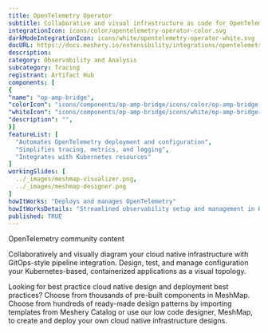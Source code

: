 ```yaml
---
title: OpenTelemetry Operator
subtitle: Collaborative and visual infrastructure as code for OpenTelemetry Operator
integrationIcon: icons/color/opentelemetry-operator-color.svg
darkModeIntegrationIcon: icons/white/opentelemetry-operator-white.svg
docURL: https://docs.meshery.io/extensibility/integrations/opentelemetry-operator
description: 
category: Observability and Analysis
subcategory: Tracing
registrant: Artifact Hub
components: [
{
"name": "op-amp-bridge",
"colorIcon": "icons/components/op-amp-bridge/icons/color/op-amp-bridge-color.svg",
"whiteIcon": "icons/components/op-amp-bridge/icons/white/op-amp-bridge-white.svg",
"description": "",
}]
featureList: [
  "Automates OpenTelemetry deployment and configuration",
  "Simplifies tracing, metrics, and logging",
  "Integrates with Kubernetes resources"
]
workingSlides: [
  ../_images/meshmap-visualizer.png,
  ../_images/meshmap-designer.png
]
howItWorks: "Deploys and manages OpenTelemetry"
howItWorksDetails: "Streamlined observability setup and management in Kubernetes"
published: TRUE
---
```

<p>
OpenTelemetry community content
</p>
<p>
    Collaboratively and visually diagram your cloud native infrastructure with GitOps-style pipeline integration. Design, test, and manage configuration your Kubernetes-based, containerized applications as a visual topology.
</p>
<p>
    Looking for best practice cloud native design and deployment best practices? Choose from thousands of pre-built components in MeshMap. Choose from hundreds of ready-made design patterns by importing templates from Meshery Catalog or use our low code designer, MeshMap, to create and deploy your own cloud native infrastructure designs.
</p>
